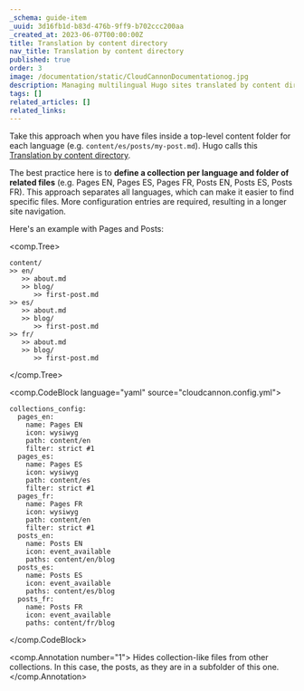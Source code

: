 ```yaml
---
_schema: guide-item
_uuid: 3d16fb1d-b83d-476b-9ff9-b702ccc200aa
_created_at: 2023-06-07T00:00:00Z
title: Translation by content directory
nav_title: Translation by content directory
published: true
order: 3
image: /documentation/static/CloudCannonDocumentationog.jpg
description: Managing multilingual Hugo sites translated by content directory/folder.
tags: []
related_articles: []
related_links:
---
```

Take this approach when you have files inside a top-level content folder for each language (e.g. `content/es/posts/my-post.md`). Hugo calls this [Translation by content directory](https://gohugo.io/content-management/multilingual/#translation-by-content-directory).

The best practice here is to **define a collection per language and folder of related files** (e.g. Pages EN, Pages ES, Pages FR, Posts EN, Posts ES, Posts FR). This approach separates all languages, which can make it easier to find specific files. More configuration entries are required, resulting in a longer site navigation.

Here's an example with Pages and Posts:

<comp.Tree>
```
content/
>> en/
   >> about.md
   >> blog/
      >> first-post.md
>> es/
   >> about.md
   >> blog/
      >> first-post.md
>> fr/
   >> about.md
   >> blog/
      >> first-post.md
```
</comp.Tree>

<comp.CodeBlock language="yaml" source="cloudcannon.config.yml">
```
collections_config:
  pages_en:
    name: Pages EN
    icon: wysiwyg
    path: content/en
    filter: strict #1
  pages_es:
    name: Pages ES
    icon: wysiwyg
    path: content/es
    filter: strict #1
  pages_fr:
    name: Pages FR
    icon: wysiwyg
    path: content/en
    filter: strict #1
  posts_en:
    name: Posts EN
    icon: event_available
    paths: content/en/blog
  posts_es:
    name: Posts ES
    icon: event_available
    paths: content/es/blog
  posts_fr:
    name: Posts FR
    icon: event_available
    paths: content/fr/blog
```
</comp.CodeBlock>

<comp.Annotation number="1">
  Hides collection-like files from other collections. In this case, the posts, as they are in a subfolder of this one.
</comp.Annotation>